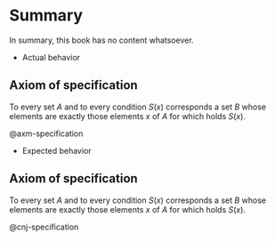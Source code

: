 # Summary

In summary, this book has no content whatsoever.

- Actual behavior

::: {#axm-specification}

## Axiom of specification

To every set $A$ and to every condition $S(x)$ corresponds a set $B$ whose elements are exactly those elements $x$ of $A$ for which holds $S(x)$.

:::

@axm-specification

- Expected behavior

::: {#cnj-specification}

## Axiom of specification

To every set $A$ and to every condition $S(x)$ corresponds a set $B$ whose elements are exactly those elements $x$ of $A$ for which holds $S(x)$.

:::

@cnj-specification